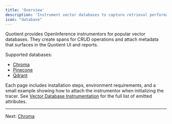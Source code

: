 ```yaml
---
title: 'Overview'
description: 'Instrument vector databases to capture retrieval performance in traces.'
icon: "database"
---
```


Quotient provides OpenInference instrumentors for popular vector databases. They create spans for CRUD operations and attach metadata that surfaces in the Quotient UI and reports.

Supported databases:

* [Chroma](./chroma)
* [Pinecone](./pinecone)
* [Qdrant](./qdrant)

Each page includes installation steps, environment requirements, and a small example showing how to attach the instrumentor when initializing the tracer. See [Vector Database Instrumentation](../../core-functionalities/traces/vector-database-semantic-conventions) for the full list of emitted attributes.

---

Next: [Chroma](./chroma)
